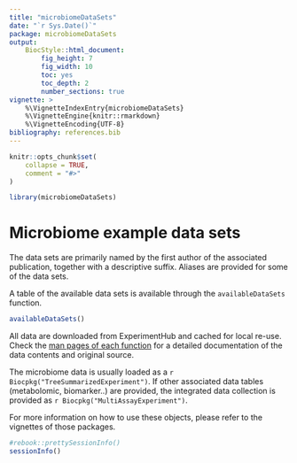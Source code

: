 ```yaml
---
title: "microbiomeDataSets"
date: "`r Sys.Date()`"
package: microbiomeDataSets
output: 
    BiocStyle::html_document:
        fig_height: 7
        fig_width: 10
        toc: yes
        toc_depth: 2
        number_sections: true
vignette: >
    %\VignetteIndexEntry{microbiomeDataSets}
    %\VignetteEngine{knitr::rmarkdown}
    %\VignetteEncoding{UTF-8}
bibliography: references.bib  
---
```


```r
knitr::opts_chunk$set(
    collapse = TRUE,
    comment = "#>"
)
```

```r
library(microbiomeDataSets)
```

# Microbiome example data sets

The data sets are primarily named by the first author of the
associated publication, together with a descriptive suffix. Aliases
are provided for some of the data sets.

A table of the available data sets is available through the `availableDataSets`
function.

```r
availableDataSets()
```

All data are downloaded from ExperimentHub and cached for local
re-use. Check the [man pages of each
function](https://microbiome.github.io/microbiomeDataSets/reference/index.html)
for a detailed documentation of the data contents and original source.

The microbiome data is usually loaded as a `r
Biocpkg("TreeSummarizedExperiment")`. If other associated data tables
(metabolomic, biomarker..) are provided, the integrated data
collection is provided as `r Biocpkg("MultiAssayExperiment")`.

For more information on how to use these objects, please refer to the
vignettes of those packages.


```r
#rebook::prettySessionInfo()
sessionInfo()
```


